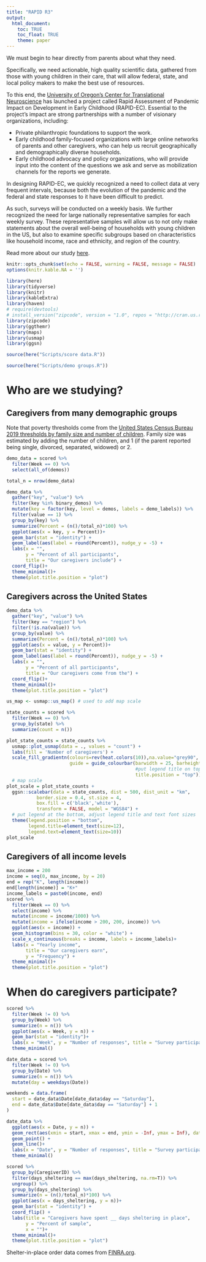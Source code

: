 ```yaml
---
title: "RAPID R3"
output: 
  html_document:
    toc: TRUE
    toc_float: TRUE
    theme: paper
---
```


We must begin to hear directly from parents about what they need.

Specifically, we need actionable, high quality scientific data, gathered from those with young children in their care, that will allow federal, state, and local policy makers to make the best use of resources.

To this end, the [University of Oregon’s Center for Translational Neuroscience](https://ctn.uoregon.edu/) has launched a project called Rapid Assessment of Pandemic Impact on Development in Early Childhood (RAPID-EC).
Essential to the project’s impact are strong partnerships with a number of visionary organizations, including:

- Private philanthropic foundations to support the work.
- Early childhood family-focused organizations with large online networks of parents and other caregivers, who can help us recruit geographically and demographically diverse households.
- Early childhood advocacy and policy organizations, who will provide input into the content of the questions we ask and serve as mobilization channels for the reports we generate.

In designing RAPID-EC, we quickly recognized a need to collect data at very frequent intervals, because both the evolution of the pandemic and the federal and state responses to it have been difficult to predict.

As such, surveys will be conducted on a weekly basis.
We further recognized the need for large nationally representative samples for each weekly survey. These representative samples will allow us to not only make statements about the overall well-being of households with young children in the US, but also to examine specific subgroups based on characteristics like household income, race and ethnicity, and region of the country. 

Read more about our study [here](https://medium.com/rapid-ec-project). 


```r
knitr::opts_chunk$set(echo = FALSE, warning = FALSE, message = FALSE)
options(knitr.kable.NA = '')
```

```r
library(here)
library(tidyverse)
library(knitr)
library(kableExtra)
library(haven)
# require(devtools)
# install_version("zipcode", version = "1.0", repos = "http://cran.us.r-project.org")
library(zipcode)
library(ggthemr)
library(maps)
library(usmap)
library(ggsn)
```

```r
source(here("Scripts/score data.R"))
```


```r
source(here("Scripts/demo groups.R"))
```

# Who are we studying?

## Caregivers from many demographic groups

Note that poverty thresholds come from the [United States Census Bureau 2019 thresholds by family size and number of children](https://www.census.gov/data/tables/time-series/demo/income-poverty/historical-poverty-thresholds.html). Family size was estimated by adding the number of children, and 1 (if the parent reported being single, divorced, separated, widowed) or 2. 

```r
demo_data = scored %>%
  filter(Week == 0) %>%
  select(all_of(demos))

total_n = nrow(demo_data)

demo_data %>%
  gather("key", "value") %>%
  filter(key %in% binary_demos) %>%
  mutate(key = factor(key, level = demos, labels = demo_labels)) %>%
  filter(value == 1) %>%
  group_by(key) %>%
  summarize(Percent = (n()/total_n)*100) %>%
  ggplot(aes(x = key, y = Percent))+
  geom_bar(stat = "identity") +
  geom_label(aes(label = round(Percent)), nudge_y = -5) +
  labs(x = "",
       y = "Percent of all participants", 
       title = "Our caregivers include") +
  coord_flip()+
  theme_minimal()+
  theme(plot.title.position = "plot")

```

## Caregivers across the United States

```r
demo_data %>%
  gather("key", "value") %>%
  filter(key == "region") %>%
  filter(!is.na(value)) %>%
  group_by(value) %>%
  summarize(Percent = (n()/total_n)*100) %>%
  ggplot(aes(x = value, y = Percent))+
  geom_bar(stat = "identity") +
  geom_label(aes(label = round(Percent)), nudge_y = -5) +
  labs(x = "",
       y = "Percent of all participants", 
       title = "Our caregivers come from the") +
  coord_flip()+
  theme_minimal()+
  theme(plot.title.position = "plot")

us_map <- usmap::us_map() # used to add map scale

state_counts = scored %>%
  filter(Week == 0) %>%
  group_by(state) %>%
  summarize(count = n()) 

plot_state_counts = state_counts %>%
  usmap::plot_usmap(data = ., values = "count") +
  labs(fill = 'Number of caregivers') + 
  scale_fill_gradientn(colours=rev(heat.colors(10)),na.value="grey90",
                       guide = guide_colourbar(barwidth = 25, barheight = 0.4,
                                               #put legend title on top of legend
                                               title.position = "top")) 
  # map scale
plot_scale = plot_state_counts + 
  ggsn::scalebar(data = state_counts, dist = 500, dist_unit = "km",
           border.size = 0.4, st.size = 4,
           box.fill = c('black','white'),
           transform = FALSE, model = "WGS84") + 
  # put legend at the bottom, adjust legend title and text font sizes
  theme(legend.position = "bottom",
        legend.title=element_text(size=12), 
        legend.text=element_text(size=10))
plot_scale
```

## Caregivers of all income levels

```r
max_income = 200
income = seq(0, max_income, by = 20)
end = rep("K", length(income))
end[length(income)] = "K+"
income_labels = paste0(income, end)
scored %>%
  filter(Week == 0) %>%
  select(income) %>% 
  mutate(income = income/1000) %>%
  mutate(income = ifelse(income > 200, 200, income)) %>%
  ggplot(aes(x = income)) +
  geom_histogram(bins = 30, color = "white") +
  scale_x_continuous(breaks = income, labels = income_labels)+
  labs(x = "Yearly income",
       title = "Our caregivers earn",
       y = "Frequency") +
  theme_minimal()+
  theme(plot.title.position = "plot")
```

# When do caregivers participate?

```r
scored %>%
  filter(Week != 0) %>%
  group_by(Week) %>%
  summarize(n = n()) %>%
  ggplot(aes(x = Week, y = n)) +
  geom_bar(stat = "identity")+
  labs(x = "Week", y = "Number of responses", title = "Survey participation by week") +
  theme_minimal()

date_data = scored %>%
  filter(Week != 0) %>%
  group_by(Date) %>%
  summarize(n = n()) %>%
  mutate(day = weekdays(Date)) 

weekends = data.frame(
  start = date_data$Date[date_data$day == "Saturday"],
  end = date_data$Date[date_data$day == "Saturday"] + 1
)

date_data %>%
  ggplot(aes(x = Date, y = n)) +
  geom_rect(aes(xmin = start, xmax = end, ymin = -Inf, ymax = Inf), data = weekends, fill = "yellow", inherit.aes = F) +
  geom_point() +
  geom_line()+
  labs(x = "Date", y = "Number of responses", title = "Survey participation by day") +
  theme_minimal()
```

```r
scored %>%
  group_by(CaregiverID) %>%
  filter(days_sheltering == max(days_sheltering, na.rm=T)) %>%
  ungroup() %>%
  group_by(days_sheltering) %>%
  summarize(n = (n()/total_n)*100) %>%
  ggplot(aes(x = days_sheltering, y = n))+
  geom_bar(stat = "identity") +
  coord_flip() +
  labs(title = "Caregivers have spent __ days sheltering in place",
       y = "Percent of sample",
       x = "")+
  theme_minimal()+
  theme(plot.title.position = "plot")
```

Shelter-in-place order data comes from [FINRA.org](https://www.finra.org/rules-guidance/key-topics/covid-19/shelter-in-place).
